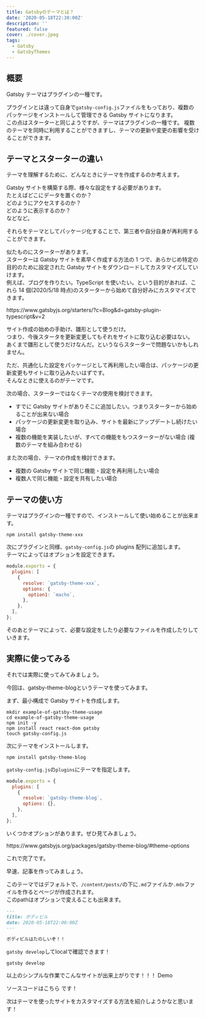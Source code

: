 ```yaml
---
title: Gatsbyのテーマとは？
date: '2020-05-18T22:30:00Z'
description: ''
featured: false
cover: ./cover.jpeg
tags:
  - Gatsby
  - GatsbyThemes
---
```



## 概要

Gatsby テーマは<Link to='/blog/what-is-gatsby-plugins/'>プラグイン</Link>の一種です。

プラグインとは違って自身で`gatsby-config.js`ファイルをもっており、複数のパッケージをインストールして管理できる Gatsby サイトになります。  
この点は<Link to='/blog/what-is-gatsby-starters/'>スターター</Link>と同じようですが、テーマはプラグインの一種です。
複数のテーマを同時に利用することができますし、テーマの更新や変更の影響を受けることができます。

## テーマとスターターの違い

テーマを理解するために、どんなときにテーマを作成するのか考えます。

Gatsby サイトを構築する際、様々な設定をする必要があります。  
たとえばどこにデータを置くのか？  
どのようにアクセスするのか？  
どのように表示するのか？  
などなど。

それらをテーマとしてパッケージ化することで、第三者や自分自身が再利用することができます。

似たものに<Link to='/blog/what-is-gatsby-starters/'>スターター</Link>があります。  
スターターは Gatsby サイトを素早く作成する方法の 1 つで、あらかじめ特定の目的のために設定された Gatsby サイトをダウンロードしてカスタマイズしていけます。  
例えば、ブログを作りたい。TypeScript を使いたい。という目的があれば、これら 14 個(2020/5/18 時点)のスターターから始めて自分好みにカスタマイズできます。

<ExternalLink href='https://www.gatsbyjs.org/starters/?c=Blog&d=gatsby-plugin-typescript&v=2'>
  https://www.gatsbyjs.org/starters/?c=Blog&d=gatsby-plugin-typescript&v=2
</ExternalLink>

サイト作成の始めの手助け、雛形として使うだけ。  
つまり、今後スタータを更新変更してもそれをサイトに取り込む必要はない。  
あくまで雛形として使うだけなんだ。というならスターターで問題ないかもしれません。

ただ、共通化した設定をパッケージとして再利用したい場合は、パッケージの更新変更もサイトに取り込みたいはずです。  
そんなときに使えるのがテーマです。

次の場合、スターターではなくテーマの使用を検討できます。

- すでに Gatsby サイトがありそこに追加したい。つまりスターターから始めることが出来ない場合
- パッケージの更新変更を取り込み、サイトを最新にアップデートし続けたい場合
- 複数の機能を実装したいが、すべての機能をもつスターターがない場合
  (複数のテーマを組み合わせる)

また次の場合、テーマの作成を検討できます。

- 複数の Gatsby サイトで同じ機能・設定を再利用したい場合
- 複数人で同じ機能・設定を共有したい場合

## テーマの使い方

テーマはプラグインの一種ですので、インストールして使い始めることが出来ます。


```shell title=テーマをインストール
npm install gatsby-theme-xxx
```

次にプラグインと同様、`gatsby-config.js`の plugins 配列に追加します。  
テーマによってはオプションを設定できます。

```js title=gatsby-config.js
module.exports = {
  plugins: [
    {
      resolve: `gatsby-theme-xxx`,
      options: {
        option1: `macho`,
      },
    },
  ],
};
```

そのあとテーマによって、必要な設定をしたり必要なファイルを作成したりしていきます。

## 実際に使ってみる

それでは実際に使ってみてみましょう。

今回は、<ExternalLink href='https://www.gatsbyjs.org/packages/gatsby-theme-blog/'>gatsby-theme-blog</ExternalLink>というテーマを使ってみます。

まず、最小構成で Gatsby サイトを作成します。

```shell title=最小構成でgatsbyサイト作成
mkdir example-of-gatsby-theme-usage
cd example-of-gatsby-theme-usage
npm init -y
npm install react react-dom gatsby
touch gatsby-config.js
```

次にテーマをインストールします。

```shell title=テーマをインストール
npm install gatsby-theme-blog
```

`gatsby-config.js`の`plugins`にテーマを指定します。

```js title=gatsby-config.js
module.exports = {
  plugins: [
    {
      resolve: `gatsby-theme-blog`,
      options: {},
    },
  ],
};
```

いくつかオプションがあります。ぜひ見てみましょう。

<ExternalLink href='https://www.gatsbyjs.org/packages/gatsby-theme-blog/#theme-options'>
  https://www.gatsbyjs.org/packages/gatsby-theme-blog/#theme-options
</ExternalLink>

これで完了です。

早速、記事を作ってみましょう。

このテーマではデフォルトで、`/content/posts/`の下に`.md`ファイルか`.mdx`ファイルを作るとページが作成されます。  
このpathはオプションで変えることも出来ます。

```md title=content/posts/bodybuilding.md
---
title: ボディビル
date: 2020-05-18T22:00:00Z
---

ボディビルはたのしいぞ！！
```

`gatsby develop`してlocalで確認できます！

```shell
gatsby develop
```

以上のシンプルな作業でこんなサイトが出来上がりです！！！
<ExternalLink href='https://example-of-gatsby-theme-usage.netlify.app/'>Demo</ExternalLink>

ソースコードは<ExternalLink href='https://github.com/YuukiOkamoto/example-of-gatsby-theme-usage/tree/master'>こちら</ExternalLink> です！

<Callout emoji='🙌' my='5'>次はテーマを使ったサイトをカスタマイズする方法を紹介しようかなと思います！</Callout>